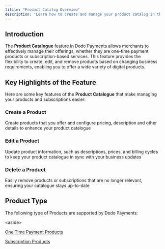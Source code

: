 ```yaml
---
titile: "Product Catalog Overview"
description: "Learn how to create and manage your product catalog in the Admin Console."
---
```


## **Introduction**

The **Product Catalogue** feature in Dodo Payments allows merchants to effectively manage their offerings, whether they are one-time payment products or subscription-based services. This feature provides the flexibility to create, edit, and remove products based on changing business requirements, enabling you to offer a wide variety of digital products.

## **Key Highlights of the Feature**

Here are some key features of the **Product Catalogue** that make managing your products and subscriptions easier:

### **Create a Product**

Create products that you offer and configure pricing, description and other details to enhance your product catalogue

### **Edit a Product**

Update product information, such as descriptions, prices, and billing cycles to keep your product catalogue in sync with your business updates

### **Delete a Product**

Easily remove products or subscriptions that are no longer relevant, ensuring your catalogue stays up-to-date

## **Product Type**

The following type of Products are supported by Dodo Payments:

\<aside>

[One Time Payment Products](/product-guides/product-catalog/subscription)

[Subscription Products](https://www.notion.so/Subscription-Products-13e26f6b14c881ceac04d433e7a30691?pvs=21)